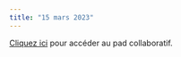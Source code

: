 ```yaml
---
title: "15 mars 2023"
---
```




::: {.callout-note}

[Cliquez ici](https://demo.hedgedoc.org/mlNFlHaaQDmuaVGHtkf20Q#) pour accéder au pad collaboratif.

:::
